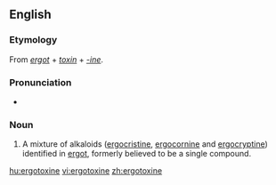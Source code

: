 ==English==

===Etymology===
From ''[[ergot]]'' + ''[[toxin]]'' + ''[[-ine]]''.

===Pronunciation===
* {{IPA|/ɜːgəˈtɒksiːn/}}

===Noun===
{{en-noun|-}}

# {{biochemistry}} A mixture of alkaloids ([[ergocristine]], [[ergocornine]] and [[ergocryptine]]) identified in [[ergot]], formerly believed to be a single compound.

[[hu:ergotoxine]]
[[vi:ergotoxine]]
[[zh:ergotoxine]]